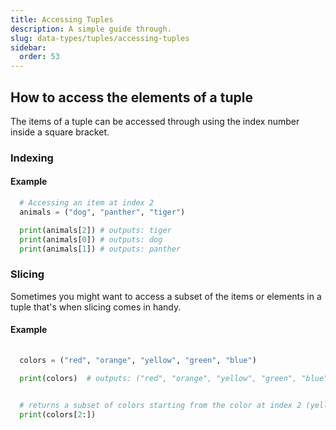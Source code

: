 ```yaml
---
title: Accessing Tuples
description: A simple guide through.
slug: data-types/tuples/accessing-tuples
sidebar:
  order: 53
---
```



## How to access the elements of a tuple

The items of a tuple can be accessed through using the index number inside a square bracket.


### Indexing 

#### Example

```py title="using indexs to access the elements"
  # Accessing an item at index 2 
  animals = ("dog", "panther", "tiger")

  print(animals[2]) # outputs: tiger
  print(animals[0]) # outputs: dog
  print(animals[1]) # outputs: panther

```


### Slicing

Sometimes you might want to access a subset of the items or elements in a tuple that's when slicing comes in handy.

#### Example 

```py title="using slicing to access a subset of elements"
  
  colors = ("red", "orange", "yellow", "green", "blue")

  print(colors)  # outputs: ("red", "orange", "yellow", "green", "blue")

  
  # returns a subset of colors starting from the color at index 2 (yellow)
  print(colors[2:]) 


```
